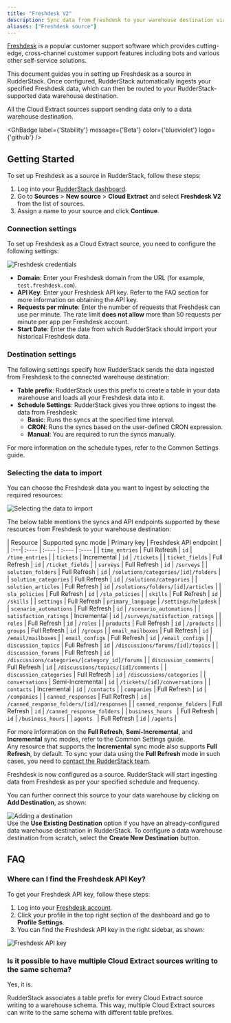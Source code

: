```yaml
---
title: "Freshdesk V2"
description: Sync data from Freshdesk to your warehouse destination via RudderStack.
aliases: ["Freshdesk source"]
---
```


[Freshdesk](https://freshdesk.com/) is a popular customer support software which provides cutting-edge, cross-channel customer support features including bots and various other self-service solutions.

This document guides you in setting up Freshdesk as a source in RudderStack. Once configured, RudderStack automatically ingests your specified Freshdesk data, which can then be routed to your RudderStack-supported data warehouse destination.

<div class="warningBlock">
All the Cloud Extract sources support sending data only to a <Link to="/destinations/warehouse-destinations/">data warehouse destination</Link>.
</div>

<GhBadge
  label={'Stability'}
  message={'Beta'}
  color={'blueviolet'}
  logo={'github'}
/>

## Getting Started

To set up Freshdesk as a source in RudderStack, follow these steps:

1. Log into your [RudderStack dashboard](https://app.rudderstack.com/).
2. Go to **Sources** > **New source** > **Cloud Extract** and select **Freshdesk V2** from the list of sources.
3. Assign a name to your source and click **Continue**.

### Connection settings

To set up Freshdesk as a Cloud Extract source, you need to configure the following settings:

<img src="../../assets/cloud-extract-sources/freshdesk-connection-settings-4.png" alt="Freshdesk credentials" />

- **Domain**: Enter your Freshdesk domain from the URL (for example, `test.freshdesk.com`).
- **API Key**: Enter your Freshdesk API key. Refer to the <Link to="#faq">FAQ</Link> section for more information on obtaining the API key.
- **Requests per minute**: Enter the number of requests that Freshdesk can use per minute. The rate limit **does not allow** more than 50 requests per minute per app per Freshdesk account.
- **Start Date**: Enter the date from which RudderStack should import your historical Freshdesk data.

### Destination settings

The following settings specify how RudderStack sends the data ingested from Freshdesk to the connected warehouse destination:

- **Table prefix**: RudderStack uses this prefix to create a table in your data warehouse and loads all your Freshdesk data into it.
- **Schedule Settings**: RudderStack gives you three options to ingest the data from Freshdesk:
    - **Basic**: Runs the syncs at the specified time interval. 
    - **CRON**: Runs the syncs based on the user-defined CRON expression.
    - **Manual**: You are required to run the syncs manually.

<div class="infoBlock">
For more information on the schedule types, refer to the <Link to="/sources/extract/common-settings/">Common Settings</Link> guide.
</div>

### Selecting the data to import

You can choose the Freshdesk data you want to ingest by selecting the required resources:

<img src="../../assets/cloud-extract-sources/freshdesk-resources.png" alt="Selecting the data to import" />

The below table mentions the syncs and API endpoints supported by these resources from Freshdesk to your warehouse destination:

| Resource | Supported sync mode | Primary key | Freshdesk API endpoint |
| :---| :---- | :---- | :---- | :---- |
|	`time_entries`	| Full Refresh  | `id` | `/time_entries` |
|	`tickets`	| Incremental | `id` | `/tickets` |
|	`ticket_fields`	| Full Refresh  | `id` | `/ticket_fields` |
|	`surveys`	| Full Refresh  | `id` | `/surveys` |
|	`solution_folders`	| Full Refresh  | `id` | `/solutions/categories/[id]/folders` |
|	`solution_categories`	| Full Refresh  | `id` | `/solutions/categories` |
|	`solution_articles`	| Full Refresh  | `id` | `/solutions/folders/[id]/articles` |
|	`sla_policies`	| Full Refresh  | `id` | `/sla_policies` |
|	`skills`	| Full Refresh  | `id` | `/skills` |
|	`settings`	| Full Refresh  | `primary_language` | `/settings/helpdesk` |
|	`scenario_automations`	| Full Refresh  | `id` | `/scenario_automations` |
|	`satisfaction_ratings`	| Incremental  | `id` | `/surveys/satisfaction_ratings` |
|	`roles`	| Full Refresh  | `id` | `/roles` |
|	`products`	| Full Refresh  | `id` | `/products` |
|	`groups`	| Full Refresh  | `id` | `/groups` |
|	`email_mailboxes`	| Full Refresh  | `id` | `/email/mailboxes` |
|	`email_configs`	| Full Refresh  | `id` | `/email_configs` |
|	`discussion_topics`	| Full Refresh  | `id` | `/discussions/forums/[id]/topics` |
|	`discussion_forums`	| Full Refresh  | `id` | `/discussions/categories/[category_id]/forums` |
|	`discussion_comments`	| Full Refresh  | `id` | `/discussions/topics/[id]/comments` |
|	`discussion_categories`	| Full Refresh  | `id` | `/discussions/categories` |
|	`conversations`	| Semi-Incremental | `id` | `/tickets/[id]/conversations` |
|	`contacts`	| Incremental | `id` | `/contacts` |
|	`companies`	| Full Refresh  | `id` | `/companies` |
|	`canned_responses`	| Full Refresh  | `id` | `/canned_response_folders/[id]/responses` |
|	`canned_response_folders`	| Full Refresh  | `id` | `/canned_response_folders` |
|	`business_hours	`	| Full Refresh  | `id` | `/business_hours` |
|	`agents	`	| Full Refresh  | `id` | `/agents` |

<div class="infoBlock">
For more information on the <strong>Full Refresh</strong>, <strong>Semi-Incremental</strong>, and <strong>Incremental</strong> sync modes, refer to the <Link to="/sources/extract/common-settings/#sync-modes">Common Settings</Link> guide.
</div>

<div class="warningBlock">
Any resource that supports the <strong>Incremental</strong> sync mode also supports <strong>Full Refresh</strong>, by default. To sync your data using the <strong>Full Refresh</strong> mode in such cases, you need to <a href="mailto:support@rudderstack.com">contact the RudderStack team</a>.
</div>

Freshdesk is now configured as a source. RudderStack will start ingesting data from Freshdesk as per your specified schedule and frequency.

You can further connect this source to your data warehouse by clicking on **Add Destination**, as shown:

<img src="../../assets/cloud-extract-sources/add-destination.png" alt="Adding a destination" />

<div class="successBlock">
Use the <strong>Use Existing Destination</strong> option if you have an already-configured data warehouse destination in RudderStack. To configure a data warehouse destination from scratch, select the <strong>Create New Destination</strong> button.
</div>

## FAQ

### Where can I find the Freshdesk API Key?

To get your Freshdesk API key, follow these steps:

1. Log into your [Freshdesk account](https://freshdesk.com/login).
2. Click your profile in the top right section of the dashboard and go to **Profile Settings**.
3. You can find the Freshdesk API key in the right sidebar, as shown:

<img src="../../assets/cloud-extract-sources/freshdesk-connection-settings-2.png" alt="Freshdesk API key" />

### Is it possible to have multiple Cloud Extract sources writing to the same schema?

Yes, it is.

RudderStack associates a table prefix for every Cloud Extract source writing to a warehouse schema. This way, multiple Cloud Extract sources can write to the same schema with different table prefixes.
